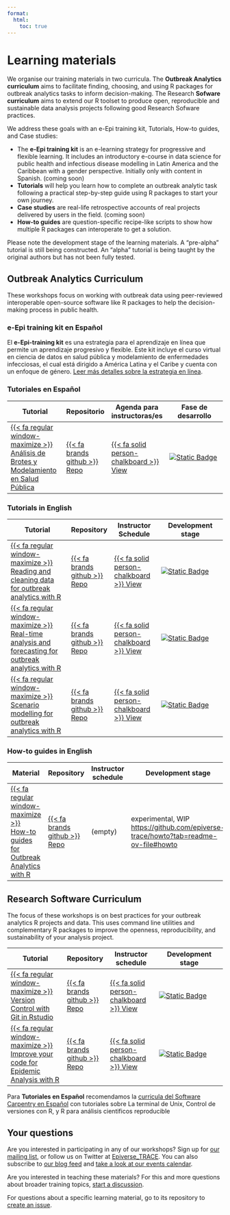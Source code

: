 ```yaml
---
format:
  html:
    toc: true
---
```


# Learning materials

We organise our training materials in two curricula. The **Outbreak Analytics curriculum** aims to facilitate finding, choosing, and using R packages for outbreak analytics tasks to inform decision-making. The Research **Sofware curriculum** aims to extend our R toolset to produce open, reproducible and sustainable data analysis projects following good Research Sofware practices. 

We address these goals with an e-Epi training kit, Tutorials,
How-to guides, and Case studies:

- The **e-Epi training kit** is an e-learning strategy for progressive
  and flexible learning. It includes an introductory e-course in data
  science for public health and infectious disease modelling in Latin
  America and the Caribbean with a gender perspective. Initially only
  with content in Spanish. (coming soon)
- **Tutorials** will help you learn how to complete an outbreak analytic
  task following a practical step-by-step guide using R packages to
  start your own journey.
- **Case studies** are real-life retrospective accounts of real projects
  delivered by users in the field. (coming soon)
- **How-to guides** are question-specific recipe-like scripts to show
  how multiple R packages can interoperate to get a solution.

Please note the development stage of the learning materials. A
"pre-alpha" tutorial is still being constructed. An
"alpha" tutorial is being taught by the original authors but
has not been fully tested.

## Outbreak Analytics Curriculum

These workshops focus on working with outbreak data using peer-reviewed interoperable open-source software like R packages to help the decision-making process in public health.

### e-Epi training kit en Español

El **e-Epi-training kit** es una estrategia para el aprendizaje en línea que permite un aprendizaje progresivo y flexible. Este kit incluye el curso virtual en ciencia de datos en salud pública y modelamiento de enfermedades infecciosas, el cual está dirigido a América Latina y el Caribe y cuenta con un enfoque de género. [Leer más detalles sobre la estrategia en línea](https://epiverse-trace.github.io/epi-training-kit/).

### Tutoriales en Español

| Tutorial                                                                                                                              | Repositorio                                                                    | Agenda para instructoras/es                                                                                  | Fase de desarrollo                                                                                                                                                   |
| ------------------------------------------------------------------------------------------------------------------------------------- | ------------------------------------------------------------------------------ | ------------------------------------------------------------------------------------------------------------ | -------------------------------------------------------------------------------------------------------------------------------------------------------------------- |
| [{{< fa regular window-maximize >}} Análisis de Brotes y Modelamiento en Salud Pública](https://epiverse-trace.github.io/epimodelac/) | [{{< fa brands github >}} Repo](https://github.com/epiverse-trace/epimodelac/) | [{{< fa solid person-chalkboard >}} View](https://epiverse-trace.github.io/epimodelac/instructor/index.html) | [![Static Badge](https://img.shields.io/badge/pre-alpha-991b1b)](https://carpentries.github.io/lesson-development-training/lesson-design.html#iterative-development) |

### Tutorials in English

| Tutorial                                                                                                                                                  | Repository                                                                          | Instructor Schedule                                                                                                | Development stage                                                                                                                                                    |
| --------------------------------------------------------------------------------------------------------------------------------------------------------- | ----------------------------------------------------------------------------------- | ------------------------------------------------------------------------------------------------------------------ | -------------------------------------------------------------------------------------------------------------------------------------------------------------------- |
| [{{< fa regular window-maximize >}} Reading and cleaning data for outbreak analytics with R](https://epiverse-trace.github.io/tutorials-early/)           | [{{< fa brands github >}} Repo](https://github.com/epiverse-trace/tutorials-early)  | [{{< fa solid person-chalkboard >}} View](https://epiverse-trace.github.io/tutorials-early/instructor/index.html)  | [![Static Badge](https://img.shields.io/badge/pre-alpha-991b1b)](https://carpentries.github.io/lesson-development-training/lesson-design.html#iterative-development) |
| [{{< fa regular window-maximize >}} Real-time analysis and forecasting for outbreak analytics with R](https://epiverse-trace.github.io/tutorials-middle/) | [{{< fa brands github >}} Repo](https://github.com/epiverse-trace/tutorials-middle) | [{{< fa solid person-chalkboard >}} View](https://epiverse-trace.github.io/tutorials-middle/instructor/index.html) | [![Static Badge](https://img.shields.io/badge/pre-alpha-991b1b)](https://carpentries.github.io/lesson-development-training/lesson-design.html#iterative-development) |
| [{{< fa regular window-maximize >}} Scenario modelling for outbreak analytics with R](https://epiverse-trace.github.io/tutorials-late/)                   | [{{< fa brands github >}} Repo](https://github.com/epiverse-trace/tutorials-late)   | [{{< fa solid person-chalkboard >}} View](https://epiverse-trace.github.io/tutorials-late/instructor/index.html)   | [![Static Badge](https://img.shields.io/badge/pre-alpha-991b1b)](https://carpentries.github.io/lesson-development-training/lesson-design.html#iterative-development) |

### How-to guides in English

| Material                                                                                                                  | Repository                                                               | Instructor schedule | Development stage                                                                                                                                      |
| ------------------------------------------------------------------------------------------------------------------------- | ------------------------------------------------------------------------ | ------------------- | ------------------------------------------------------------------------------------------------------------------------------------------------------ |
| [{{< fa regular window-maximize >}} How-to guides for Outbreak Analytics with R](https://epiverse-trace.github.io/howto/) | [{{< fa brands github >}} Repo](https://github.com/epiverse-trace/howto) | (empty)             | experimental, WIP [https://github.com/epiverse-trace/howto?tab=readme-ov-file#howto](https://github.com/epiverse-trace/howto?tab=readme-ov-file#howto) |

## Research Software Curriculum

The focus of these workshops is on best practices for your outbreak analytics R projects and data. This uses command line utilities and complementary R packages to improve the openness, reproducibility, and sustainability of your analysis project.

| Tutorial                                                                                                                                   | Repository                                                                             | Instructor schedule                                                                                                   | Development stage                                                                                                                                                    |
| ------------------------------------------------------------------------------------------------------------------------------------------ | -------------------------------------------------------------------------------------- | --------------------------------------------------------------------------------------------------------------------- | -------------------------------------------------------------------------------------------------------------------------------------------------------------------- |
| [{{< fa regular window-maximize >}} Version Control with Git in Rstudio](https://epiverse-trace.github.io/git-rstudio-basics/)             | [{{< fa brands github >}} Repo](https://github.com/epiverse-trace/git-rstudio-basics/) | [{{< fa solid person-chalkboard >}} View](https://epiverse-trace.github.io/git-rstudio-basics/instructor/index.html)  | [![Static Badge](https://img.shields.io/badge/alpha-991b1b)](https://carpentries.github.io/lesson-development-training/lesson-design.html#iterative-development)     |
| [{{< fa regular window-maximize >}} Improve your code for Epidemic Analysis with R](https://epiverse-trace.github.io/research-compendium/) | [{{< fa brands github >}} Repo](https://github.com/epiverse-trace/research-compendium) | [{{< fa solid person-chalkboard >}} View](https://epiverse-trace.github.io/research-compendium/instructor/index.html) | [![Static Badge](https://img.shields.io/badge/pre-alpha-991b1b)](https://carpentries.github.io/lesson-development-training/lesson-design.html#iterative-development) |

Para **Tutoriales en Español** recomendamos la [curricula del Software Carpentry en Español](https://software-carpentry.org/lessons/) con tutoriales sobre La terminal de Unix, Control de versiones con R, y R para análisis cientificos reproducible

## Your questions

Are you interested in participating in any of our workshops? Sign up for [our mailing list](https://data.org/initiatives/epiverse/our-community/), or follow us on Twitter at [Epiverse_TRACE](https://twitter.com/Epiverse_TRACE). You can also subscribe to [our blog feed](https://epiverse-trace.github.io/blog.html) and [take a look at our events calendar](https://view.monday.com/1267767805-fb40bb51c837164bf95532907829c3f8?r=euc1).

Are you interested in teaching these materials? For this and more questions about broader training topics, [start a discussion](https://github.com/orgs/epiverse-trace/discussions/new/choose).

For questions about a specific learning material, go to its repository to [create an issue](https://docs.github.com/en/issues/tracking-your-work-with-issues/creating-an-issue).
